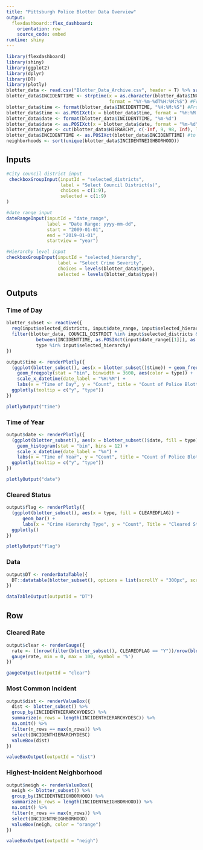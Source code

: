 ```yaml
---
title: "Pittsburgh Police Blotter Data Overview"
output: 
  flexdashboard::flex_dashboard:
    orientation: row
    source_code: embed
runtime: shiny
---
```


```r
library(flexdashboard)
library(shiny)
library(ggplot2)
library(dplyr)
library(DT)
library(plotly)
blotter_data <- read.csv("Blotter_Data_Archive.csv", header = T) %>% sample_frac(., 0.2)
blotter_data$INCIDENTTIME <- strptime(x = as.character(blotter_data$INCIDENTTIME),
                                      format = "%Y-%m-%dT%H:%M:%S") #From factor to datetime
blotter_data$time <- format(blotter_data$INCIDENTTIME, "%H:%M:%S") #From datetime to character
blotter_data$time <- as.POSIXct(x = blotter_data$time, format = "%H:%M:%S") #From character to continuous time var
blotter_data$date <- format(blotter_data$INCIDENTTIME, "%m-%d")
blotter_data$date <- as.POSIXct(x = blotter_data$date, format = "%m-%d")
blotter_data$type <- cut(blotter_data$HIERARCHY, c(-Inf, 9, 98, Inf), labels = c("Type 1 - Major Crime", "Type 2 - Minor Crime", "No Data or None"))
blotter_data$INCIDENTTIME <- as.POSIXct(blotter_data$INCIDENTTIME) #to avoid POSIXlt error
neighborhoods <- sort(unique(blotter_data$INCIDENTNEIGHBORHOOD))
```

Inputs {.sidebar}
-----------------------------------------------------------------------

```r
#City council district input
 checkboxGroupInput(inputId = "selected_districts",
                    label = "Select Council District(s)",
                    choices = c(1:9),
                    selected = c(1:9)
)

#date range input
dateRangeInput(inputId = "date_range",
               label = "Date Range: yyyy-mm-dd",
               start = "2009-01-01",
               end = "2019-01-01",
               startview = "year")

#Hierarchy level input
checkboxGroupInput(inputId = "selected_hierarchy",
                   label = "Select Crime Severity",
                   choices = levels(blotter_data$type),
                   selected = levels(blotter_data$type))
```

Outputs {.tabset}
-----------------------------------------------------------------------

### Time of Day

```r
blotter_subset <- reactive({
  req(input$selected_districts, input$date_range, input$selected_hierarchy)
  filter(blotter_data, COUNCIL_DISTRICT %in% input$selected_districts & 
           between(INCIDENTTIME, as.POSIXct(input$date_range[[1]]), as.POSIXct(input$date_range[[2]])) &
           type %in% input$selected_hierarchy)
})

output$time <- renderPlotly({
  (ggplot(blotter_subset(), aes(x = blotter_subset()$time)) + geom_freqpoly(stat = "bin", binwidth = 3600) +
    geom_freqpoly(stat = "bin", binwidth = 3600, aes(color = type)) +
    scale_x_datetime(date_label = "%H:%M") +
    labs(x = "Time of Day", y = "Count", title = "Count of Police Blotter Incidents by Time of Day")) %>%
  ggplotly(tooltip = c("y", "type"))
})
```

```r
plotlyOutput("time")
```


### Time of Year

```r
output$date <- renderPlotly({
  (ggplot(blotter_subset(), aes(x = blotter_subset()$date, fill = type)) + 
    geom_histogram(stat = "bin", bins = 12) +
    scale_x_datetime(date_label = "%m") +
    labs(x = "Time of Year", y = "Count", title = "Count of Police Blotter Incidents by Time of Year and Type")) %>%
  ggplotly(tooltip = c("y", "type"))
})
```

```r
plotlyOutput("date")
```


### Cleared Status

```r
output$flag <- renderPlotly({
  (ggplot(blotter_subset(), aes(x = type, fill = CLEAREDFLAG)) +
      geom_bar() +
      labs(x = "Crime Hierarchy Type", y = "Count", Title = "Cleared Status by Hierarchy Type")) %>%
  ggplotly()
})
```

```r
plotlyOutput("flag")
```

### Data

```r
output$DT <- renderDataTable({
  DT::datatable(blotter_subset(), options = list(scrollY = "300px", scrollX = T))
})
```

```r
dataTableOutput(outputId = "DT")
```

Row 
-----------------------------------------------------------------------

### Cleared Rate

```r
output$clear <- renderGauge({
  rate <- ((nrow(filter(blotter_subset(), CLEAREDFLAG == "Y"))/nrow(blotter_subset())) * 100) %>% signif(2)
  gauge(rate, min = 0, max = 100, symbol = '%')
})
```

```r
gaugeOutput(outputId = "clear")
```

### Most Common Incident

```r
output$dist <- renderValueBox({
  dist <- blotter_subset() %>% 
  group_by(INCIDENTHIERARCHYDESC) %>%
  summarize(n_rows = length(INCIDENTHIERARCHYDESC)) %>%
  na.omit() %>%
  filter(n_rows == max(n_rows)) %>%
  select(INCIDENTHIERARCHYDESC)
  valueBox(dist)
})
```

```r
valueBoxOutput(outputId = "dist")
```

### Highest-Incident Neighborhood

```r
output$neigh <- renderValueBox({
  neigh <- blotter_subset() %>% 
  group_by(INCIDENTNEIGHBORHOOD) %>%
  summarize(n_rows = length(INCIDENTNEIGHBORHOOD)) %>%
  na.omit() %>%
  filter(n_rows == max(n_rows)) %>%
  select(INCIDENTNEIGHBORHOOD)
  valueBox(neigh, color = "orange")
})
```

```r
valueBoxOutput(outputId = "neigh")
```
